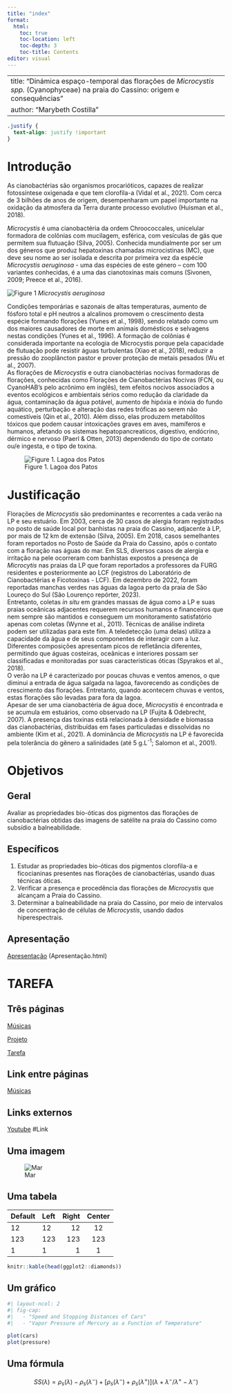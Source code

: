 ```yaml
---
title: "index"
format: 
  html:
    toc: true
    toc-location: left
    toc-depth: 3
    toc-title: Contents
editor: visual
---
```


---
title: "Dinámica espaço-temporal das florações de *Microcystis spp.* (Cyanophyceae) na praia do Cassino: origem e consequências"
author: "Marybeth Costilla"
---

```css
.justify {
  text-align: justify !important
}
```

# Introdução

::: justify
As cianobactérias são organismos procarióticos, capazes de realizar fotossíntese oxigenada e que tem clorofila-a (Vidal et al., 2021). Com cerca de 3 bilhões de anos de origem, desempenharam um papel importante na oxidação da atmosfera da Terra durante processo evolutivo (Huisman et al., 2018).\

*Microcystis* é uma cianobactéria da ordem Chroococcales, unicelular formadora de colônias com mucilagem, esférica, com vesículas de gás que permitem sua flutuação (Silva, 2005). Conhecida mundialmente por ser um dos géneros que produz hepatoxinas chamadas microcistinas (MC), que deve seu nome ao ser isolada e descrita por primeira vez da espécie *Microcystis aeruginosa* - uma das espécies de este género -- com 100 variantes conhecidas, é a uma das cianotoxinas mais comuns (Sivonen, 2009; Preece et al., 2016). 

::: aside
![Figure 1](Microcystis.jpg) *Microcystis aeruginosa*
:::

Condições temporárias e sazonais de altas temperaturas, aumento de fósforo total e pH neutros a alcalinos promovem o crescimento desta espécie formando florações (Yunes et al., 1998), sendo relatado como um dos maiores causadores de morte em animais domésticos e selvagens nestas condições (Yunes et al., 1996). A formação de colônias é considerada importante na ecologia de Microcystis porque pela capacidade de flutuação pode resistir águas turbulentas (Xiao et al., 2018), reduzir a pressão do zooplâncton pastor e prover proteção de metais pesados (Wu et al., 2007).\
As florações de *Microcystis* e outra cianobactérias nocivas formadoras de florações, conhecidas como Florações de Cianobactérias Nocivas (FCN, ou CyanoHAB's pelo acrônimo em inglês), tem efeitos nocivos associados a eventos ecológicos e ambientais sérios como redução da claridade da água, contaminação da água potável, aumento de hipóxia e inóxia do fundo aquático, perturbação e alteração das redes tróficas ao serem não comestíveis (Qin et al., 2010). Além disso, elas produzem metabólitos tóxicos que podem causar intoxicações graves em aves, mamíferos e humanos, afetando os sistemas hepatopancreaticos, digestivo, endócrino, dérmico e nervoso (Paerl & Otten, 2013) dependendo do tipo de contato ou/e ingesta, e o tipo de toxina.

![Figure 1. Lagoa dos Patos](Lagoa_dos_Patos.jpg){fig-align="center"}

# Justificação

Florações de *Microcystis* são predominantes e recorrentes a cada verão na LP e seu estuário. Em 2003, cerca de 30 casos de alergia foram registrados no posto de saúde local por banhistas na praia do Cassino, adjacente à LP, por mais de 12 km de extensão (Silva, 2005). Em 2018, casos semelhantes foram reportados no Posto de Saúde da Praia do Cassino, após o contato com a floração nas águas do mar. Em SLS, diversos casos de alergia e irritação na pele ocorreram com banhistas expostos a presença de *Microcytis* nas praias da LP que foram reportados a professores da FURG residentes e posteriormente ao LCF (registros do Laboratório de Cianobactérias e Ficotoxinas - LCF). Em dezembro de 2022, foram reportadas manchas verdes nas águas da lagoa perto da praia de São Loureço do Sul (São Lourenço repórter, 2023).\
Entretanto, coletas *in situ* em grandes massas de água como a LP e suas praias oceânicas adjacentes requerem recursos humanos e financeiros que nem sempre são mantidos e conseguem um monitoramento satisfatório apenas com coletas (Wynne et al., 2011). Técnicas de análise indireta podem ser utilizadas para este fim. A teledetecção (uma delas) utiliza a capacidade da água e de seus componentes de interagir com a luz. Diferentes composições apresentam picos de refletância diferentes, permitindo que águas costeiras, oceânicas e interiores possam ser classificadas e monitoradas por suas características óticas (Spyrakos et al., 2018).\
O verão na LP é caracterizado por poucas chuvas e ventos amenos, o que diminui a entrada de água salgada na lagoa, favorecendo as condições de crescimento das florações. Entretanto, quando acontecem chuvas e ventos, estas florações são levadas para fora da lagoa.\
Apesar de ser uma cianobactéria de água doce, *Microcystis* é encontrada e se acumula em estuários, como observado na LP (Fujita & Odebrecht, 2007). A presença das toxinas está relacionada à densidade e biomassa das cianobactérias, distribuídas em fases particuladas e dissolvidas no ambiente (Kim et al., 2021). A dominância de *Microcystis* na LP é favorecida pela tolerância do gênero a salinidades (até 5 g.L^-1^; Salomon et al., 2001).

# Objetivos

## Geral

Avaliar as propriedades bio-óticas dos pigmentos das florações de cianobactérias obtidas das imagens de satélite na praia do Cassino como subsídio a balneabilidade.\

## Específicos

1.  Estudar as propriedades bio-óticas dos pigmentos clorofila-a e ficocianinas presentes nas florações de cianobactérias, usando duas técnicas óticas.
2.  Verificar a presença e procedência das florações de *Microcystis* que alcançam a Praia do Cassino.\
3.  Determinar a balneabilidade na praia do Cassino, por meio de intervalos de concentração de células de *Microcystis*, usando dados hiperespectrais.
:::

## Apresentação 

[Apresentação] (Apresentação.html)

# TAREFA

## Três páginas

[Músicas](Mar.html)

[Projeto](index.html)

[Tarefa](Tarefa.html)

## Link entre páginas

[Músicas](Mar.html)

## Links externos

[Youtube](https://www.youtube.com/watch?v=4j725wScY0E) #Link

## Uma imagem

![Mar](descarga.jpg)

## Uma tabela

| Default | Left | Right | Center |
|---------|:-----|------:|:------:|
| 12      | 12   |    12 |   12   |
| 123     | 123  |   123 |  123   |
| 1       | 1    |     1 |   1    |

```r

knitr::kable(head(ggplot2::diamonds))

```

## Um gráfico

```r

#| layout-ncol: 2
#| fig-cap: 
#|   - "Speed and Stopping Distances of Cars"
#|   - "Vapor Pressure of Mercury as a Function of Temperature"

plot(cars)
plot(pressure)
```

## Uma fórmula

$$
SS(λ)= ρ_s (λ)-ρ_s (λ^- )+[ρ_s (λ^- )+ ρ_s (λ^+ )]  (λ+λ^-/λ^+ -λ^- )  
$$
